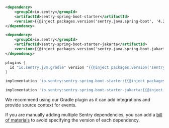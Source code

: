```xml {tabTitle:Maven (Spring Boot 2)}
<dependency>
    <groupId>io.sentry</groupId>
    <artifactId>sentry-spring-boot-starter</artifactId>
    <version>{{@inject packages.version('sentry.java.spring-boot', '4.2.0') }}</version>
</dependency>
```

```xml {tabTitle:Maven (Spring Boot 3)}
<dependency>
    <groupId>io.sentry</groupId>
    <artifactId>sentry-spring-boot-starter-jakarta</artifactId>
    <version>{{@inject packages.version('sentry.java.spring-boot.jakarta', '6.7.0') }}</version>
</dependency>
```

```groovy {tabTitle:Gradle Plugin}
plugins {
  id "io.sentry.jvm.gradle" version "{{@inject packages.version('sentry.java.android.gradle-plugin', '3.12.0') }}"
}
```

```groovy {tabTitle:Gradle (Spring Boot 2)}
implementation 'io.sentry:sentry-spring-boot-starter:{{@inject packages.version('sentry.java.spring-boot', '4.2.0') }}'
```

```groovy {tabTitle:Gradle (Spring Boot 3)}
implementation 'io.sentry:sentry-spring-boot-starter-jakarta:{{@inject packages.version('sentry.java.spring-boot.jakarta', '6.7.0') }}'
```

<Note>

We recommend using our Gradle plugin as it can add integrations and provide source context for events.

If you are manually adding multiple Sentry dependencies, you can add a [bill of materials](/platforms/java/configuration/bill-of-materials) to avoid specifying the version of each dependency.

</Note>
